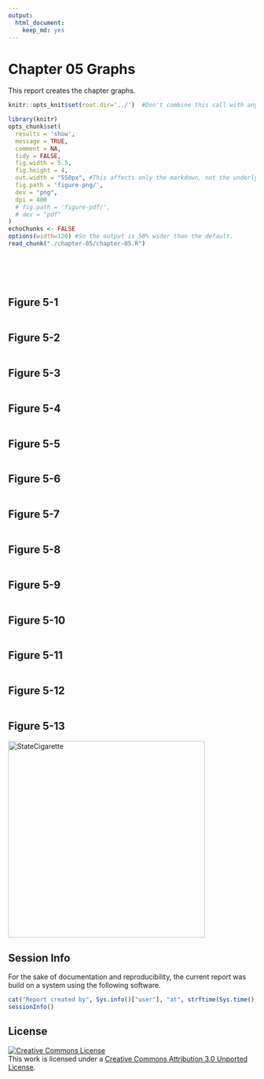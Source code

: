 ```yaml
---
output:
  html_document:
    keep_md: yes
---
```

Chapter 05 Graphs
=================================================
This report creates the chapter graphs.

<!--  Set the working directory to the repository's base directory; this assumes the report is nested inside of only one directory.-->
```r
knitr::opts_knit$set(root.dir='../')  #Don't combine this call with any other chunk -especially one that uses file paths.
```

<!-- Set the report-wide options, and point to the external code file. -->
```r
library(knitr)
opts_chunk$set(
  results = 'show', 
  message = TRUE,
  comment = NA, 
  tidy = FALSE,
  fig.width = 5.5, 
  fig.height = 4, 
  out.width = "550px", #This affects only the markdown, not the underlying png file.  The height will be scaled appropriately.
  fig.path = 'figure-png/',     
  dev = "png",
  dpi = 400
  # fig.path = 'figure-pdf/',     
  # dev = "pdf"
)
echoChunks <- FALSE
options(width=120) #So the output is 50% wider than the default.
read_chunk("./chapter-05/chapter-05.R") 
```
<!-- Load the packages.  Suppress the output when loading packages. --> 
```r
```

<!-- Load any Global functions and variables declared in the R file.  Suppress the output. --> 
```r
```

<!-- Declare any global functions specific to a Rmd output.  Suppress the output. --> 
```r
```

<!-- Load the datasets.   -->
```r
```

<!-- Tweak the datasets.   -->
```r
```

## Figure 5-1
```r
```

## Figure 5-2
```r
```

## Figure 5-3
```r
```

## Figure 5-4
```r
```

## Figure 5-5
```r
```

## Figure 5-6
```r
```

## Figure 5-7
```r
```

## Figure 5-8
```r
```

## Figure 5-9
```r
```

## Figure 5-10
```r
```

## Figure 5-11
```r
```

## Figure 5-12
```r
```

## Figure 5-13
<img src="./../Chapter03/figure_rmd/Figure03_09-1.png" alt="StateCigarette" style="width: 400px;"/>

## Session Info
For the sake of documentation and reproducibility, the current report was build on a system using the following software.

```r
cat("Report created by", Sys.info()["user"], "at", strftime(Sys.time(), "%Y-%m-%d, %H:%M %z"))
sessionInfo()
```

## License

<a rel="license" href="http://creativecommons.org/licenses/by/3.0/"><img alt="Creative Commons License" style="border-width:0" src="http://i.creativecommons.org/l/by/3.0/88x31.png" /></a><br />This work is licensed under a <a rel="license" href="http://creativecommons.org/licenses/by/3.0/">Creative Commons Attribution 3.0 Unported License</a>.
